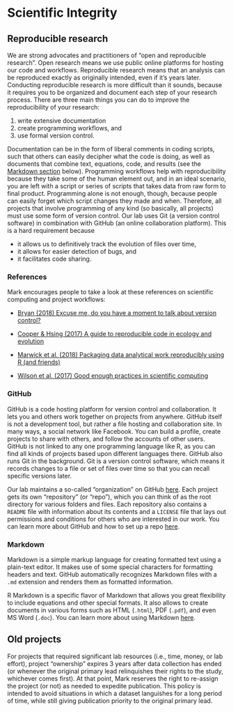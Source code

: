 # Scientific Integrity

## Reproducible research {#reproducible}

We are strong advocates and practitioners of "open and reproducible research". Open research means we use public online platforms for hosting our code and workflows. Reproducible research means that an analysis can be reproduced exactly as originally intended, even if it's years later. Conducting reproducible research is more difficult than it sounds, because it requires you to be organized and document each step of your research process. There are three main things you can do to improve the reproducibility of your research:

1) write extensive documentation  
2) create programming workflows, and
3) use formal version control.

Documentation can be in the form of liberal comments in coding scripts, such that others can easily decipher what the code is doing, as well as documents that combine text, equations, code, and results (see the [Markdown section](#markdown) below). Programming workflows help with reproducibility because they take some of the human element out, and in an ideal scenario, you are left with a script or series of scripts that takes data from raw form to final product. Programming alone is not enough, though, because people can easily forget which script changes they made and when. Therefore, all projects that involve programming of any kind (so basically, all projects) must use some form of version control. Our lab uses Git (a version control software) in combination with GitHub (an online collaboration platform). This is a hard requirement because

* it allows us to definitively track the evolution of files over time,  
* it allows for easier detection of bugs, and  
* it facilitates code sharing.

### References

Mark encourages people to take a look at these references on scientific computing and project workflows:

* [Bryan (2018) Excuse me, do you have a moment to talk about version control?](resources/Bryan_2018_version_control.pdf)

* [Cooper & Hsing (2017) A guide to reproducible code in ecology and evolution](resources/BES-guide-to-reproducible-code.pdf)

* [Marwick et al. (2018) Packaging data analytical work reproducibly using R (and friends)](resources/Marwick_et_al_2018_research_compendia.pdf)

* [Wilson et al. (2017) Good enough practices in scientific computing](resources/Wilson_et_al_2017_good_enough_computing.pdf)

### GitHub

GitHub is a code hosting platform for version control and collaboration. It lets you and others work together on projects from anywhere. GitHub itself is not a development tool, but rather a file hosting and collaboration site. In many ways, a social network like Facebook. You can build a profile, create projects to share with others, and follow the accounts of other users. GitHub is not linked to any one programming language like R, as you can find all kinds of projects based upon different languages there. GitHub also runs Git in the background. Git is a version control software, which means it records changes to a file or set of files over time so that you can recall specific versions later. 

Our lab maintains a so-called "organization" on GitHub [here](https://github.com/scheuerell-lab). Each project gets its own "repository" (or "repo"), which you can think of as the root directory for various folders and files. Each repository also contains a `README` file with information about its contents and a `LICENSE` file that lays out permissions and conditions for others who are interested in our work. You can learn more about GitHub and how to set up a repo [here](https://fish497.github.io/website/lectures/week_02/lec_04_intro_github.html).

### Markdown {#markdown}

Markdown is a simple markup language for creating formatted text using a plain-text editor. It makes use of some special characters for formatting headers and text. GitHub automatically recognizes Markdown files with a `.md` extension and renders them as formatted information.

R Markdown is a specific flavor of Markdown that allows you great flexibility to include equations and other special formats. It also allows to create documents in various forms such as HTML (`.html`), PDF (`.pdf`), and even MS Word (`.doc`). You can learn more about using Markdown [here](https://fish497.github.io/website/lectures/week_02/lec_04_intro_github.html#Markdown).

## Old projects

For projects that required significant lab resources (i.e., time, money, or lab effort), project "ownership" expires 3 years after data collection has ended (or whenever the original primary lead relinquishes their rights to the study, whichever comes first). At that point, Mark reserves the right to re-assign the project (or not) as needed to expedite publication. This policy is intended to avoid situations in which a dataset languishes for a long period of time, while still giving publication priority to the original primary lead. 


